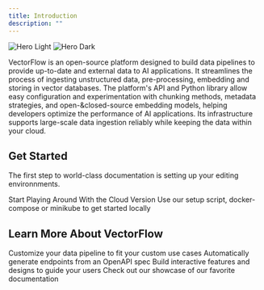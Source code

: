 ```yaml
---
title: Introduction
description: ""
---
```


<img
  className="block dark:hidden"
  src="/images/vectorflow-logo-black.svg"
  alt="Hero Light"
/>
<img
  className="hidden dark:block"
  src="/images/vectorflow-logo-white.svg"
  alt="Hero Dark"
/>

VectorFlow is an open-source platform designed to build data pipelines to provide up-to-date and external data to AI applications. It streamlines the process of ingesting unstructured data, pre-processing, embedding and storing in vector databases. The platform's API and Python library allow easy configuration and experimentation with chunking methods, metadata strategies, and open-&closed-source embedding models, helping developers optimize the performance of AI applications. Its infrastructure supports large-scale data ingestion reliably while keeping the data within your cloud.

## Get Started

The first step to world-class documentation is setting up your editing environnments.

<CardGroup cols={2}>
  <Card
    title="Try VectorFlow Cloud"
    icon="pen-to-square"
    href="https://mintlify.com/docs/quickstart">
    Start Playing Around With the Cloud Version
  </Card>
  <Card
    title="Setup VectorFlow Locally"
    icon="image"
    href="https://mintlify.com/docs/development">
    Use our setup script, docker-compose or minikube to get started locally
  </Card>
</CardGroup>

## Learn More About VectorFlow

<CardGroup cols={2}>
  <Card
    title="How To Customize"
    icon="palette"
    href="https://mintlify.com/docs/settings/global">
    Customize your data pipeline to fit your custom use cases
  </Card>
  <Card
    title="Pipeline Components"
    icon="code"
    href="https://mintlify.com/docs/api-playground/openapi">
    Automatically generate endpoints from an OpenAPI spec
  </Card>
  <Card
    title="Reference APIs"
    icon="screwdriver-wrench"
    href="https://mintlify.com/docs/components/accordion">
    Build interactive features and designs to guide your users
  </Card>
  <Card
    title="Python Library"
    icon="stars"
    href="https://mintlify.com/showcase">
    Check out our showcase of our favorite documentation
  </Card>
</CardGroup>
